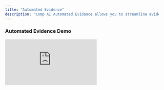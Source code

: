 ```yaml
---
title: "Automated Evidence"
description: "Comp AI Automated Evidence allows you to streamline evidence collection for recurring compliance tasks. "
---
```


### Automated Evidence Demo

<iframe src="https://www.loom.com/embed/6e80c92e12c4478ab009bc86f7b21f4a" title="Loom video player" frameborder="0" className="w-full aspect-video rounded-xl" allow="accelerometer; autoplay; clipboard-write; encrypted-media; gyroscope; picture-in-picture; web-share" allowfullscreen />

### Create Automations

To create automations for evidence collection, simply click into any task on the app, and click on the "Create Automation" button.

This will take you to the chat agent, here, you will enter a prompt based on the task and evidence required for that task.

### Example Prompt

In this example, we will use the project ‘Secure Code’ for this task. We need to show that Dependabot (or a similar tool) is enabled and scanning the dependencies in our codebase. For this prompt, we would say:\
“Check if Dependabot is enabled in my GitHub repository and return the results.”

### Testing & Publishing Automations

Once prompted, the agent will run through the process of creating an automation to check for and return any Dependabot alerts, requesting any relevant keys or tokens required by that specific vendor to complete the automation.

Once the automation is complete, click ‘Test’. This will display the first output for that automation. If the output is sufficient, click ‘Publish’. This will publish the automation to the task, which will then run automatically—updating the evidence for that task according to the frequency set.

<Note>
  You can create multiple automations per task. Each piece of evidence will show in the "Automated Evidence" card on the task page.
</Note>